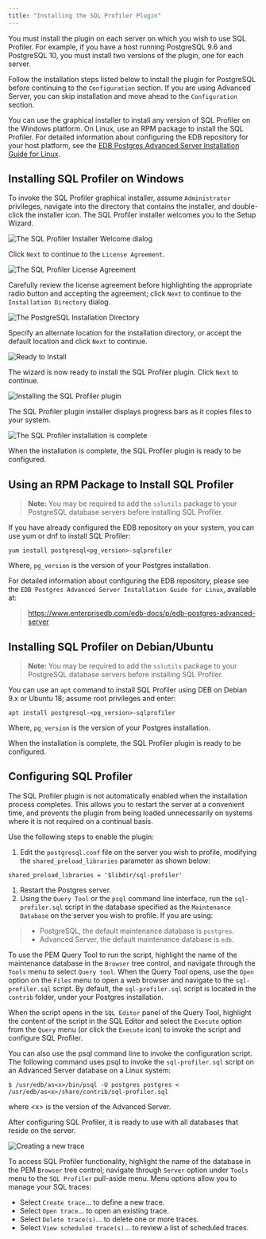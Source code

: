 ```yaml
---
title: "Installing the SQL Profiler Plugin"
---
```


<div id="installing_the_sql_profiler_plugin" class="registered_link"></div>




You must install the plugin on each server on which you wish to use SQL Profiler. For example, if you have a host running PostgreSQL 9.6 and PostgreSQL 10, you must install two versions of the plugin, one for each server.

Follow the installation steps listed below to install the plugin for PostgreSQL before continuing to the `Configuration` section. If you are using Advanced Server, you can skip installation and move ahead to the `Configuration` section.

You can use the graphical installer to install any version of SQL Profiler on the Windows platform. On Linux, use an RPM package to install the SQL Profiler. For detailed information about configuring the EDB repository for your host platform, see the [EDB Postgres Advanced Server Installation Guide for Linux](https://www.enterprisedb.com/edb-docs/p/edb-postgres-advanced-server).

## Installing SQL Profiler on Windows



To invoke the SQL Profiler graphical installer, assume `Administrator` privileges, navigate into the directory that contains the installer, and double-click the installer icon. The SQL Profiler installer welcomes you to the Setup Wizard.

![The SQL Profiler Installer Welcome dialog](../images/installing_pem_sql_profiler_plugin_windows_welcome.png)

Click `Next` to continue to the `License Agreement`.

![The SQL Profiler License Agreement](../images/installing_pem_sql_profiler_plugin_windows_license_agreement.png)

Carefully review the license agreement before highlighting the appropriate radio button and accepting the agreement; click `Next` to continue to the `Installation Directory` dialog.

![The PostgreSQL Installation Directory](../images/installing_pem_sql_profiler_plugin_windows_installation_directory.png)

Specify an alternate location for the installation directory, or accept the default location and click `Next` to continue.

![Ready to Install](../images/installing_pem_sql_plugin_windows_ready_to_install.png)

The wizard is now ready to install the SQL Profiler plugin. Click `Next` to continue.

![Installing the SQL Profiler plugin](../images/installing_pem_sql_profiler_plugin_windows_in_progress.png)

The SQL Profiler plugin installer displays progress bars as it copies files to your system.

![The SQL Profiler installation is complete](../images/installing_pem_sql_profiler_plugin_windows_finish.png)

When the installation is complete, the SQL Profiler plugin is ready to be configured.

## Using an RPM Package to Install SQL Profiler



> **Note:** You may be required to add the `sslutils` package to your PostgreSQL database servers before installing SQL Profiler.


If you have already configured the EDB repository on your system, you can use yum or dnf to install SQL Profiler:

``` text
yum install postgresql<pg_version>-sqlprofiler
```

Where, `pg_version` is the version of your Postgres installation.

For detailed information about configuring the EDB repository, please see the `EDB Postgres Advanced Server Installation Guide for Linux`, available at:

> <https://www.enterprisedb.com/edb-docs/p/edb-postgres-advanced-server>

## Installing SQL Profiler on Debian/Ubuntu



> **Note:** You may be required to add the `sslutils` package to your PostgreSQL database servers before installing SQL Profiler.


You can use an `apt` command to install SQL Profiler using DEB on Debian 9.x or Ubuntu 18; assume root privileges and enter:

``` text
apt install postgresql-<pg_version>-sqlprofiler
```

Where, `pg_version` is the version of your Postgres installation.

When the installation is complete, the SQL Profiler plugin is ready to be configured.

## Configuring SQL Profiler



The SQL Profiler plugin is not automatically enabled when the installation process completes. This allows you to restart the server at a convenient time, and prevents the plugin from being loaded unnecessarily on systems where it is not required on a continual basis.

Use the following steps to enable the plugin:

1.  Edit the `postgresql.conf` file on the server you wish to profile, modifying the `shared_preload_libraries` parameter as shown below:

``` text
shared_preload_libraries = '$libdir/sql-profiler'
```

1.  Restart the Postgres server.
2.  Using the `Query Tool` or the `psql` command line interface, run the `sql-profiler.sql` script in the database specified as the `Maintenance Database` on the server you wish to profile. If you are using:

> -   PostgreSQL, the default maintenance database is `postgres`.
> -   Advanced Server, the default maintenance database is `edb`.

To use the PEM Query Tool to run the script, highlight the name of the maintenance database in the `Browser` tree control, and navigate through the `Tools` menu to select `Query tool`. When the Query Tool opens, use the `Open` option on the `Files` menu to open a web browser and navigate to the `sql-profiler.sql` script. By default, the `sql-profiler.sql` script is located in the `contrib` folder, under your Postgres installation.

When the script opens in the `SQL Editor` panel of the Query Tool, highlight the content of the script in the SQL Editor and select the `Execute` option from the `Query` menu (or click the `Execute` icon) to invoke the script and configure SQL Profiler.

You can also use the psql command line to invoke the configuration script. The following command uses psql to invoke the `sql-profiler.sql` script on an Advanced Server database on a Linux system:

``` text
$ /usr/edb/as<x>/bin/psql -U postgres postgres < /usr/edb/as<x>/share/contrib/sql-profiler.sql
```

where &lt;x&gt; is the version of the Advanced Server.

After configuring SQL Profiler, it is ready to use with all databases that reside on the server.

![Creating a new trace](../images/sp_create_new_trace.png)

To access SQL Profiler functionality, highlight the name of the database in the PEM `Browser` tree control; navigate through `Server` option under `Tools` menu to the `SQL Profiler` pull-aside menu. Menu options allow you to manage your SQL traces:

-   Select `Create trace`… to define a new trace.
-   Select `Open trace`… to open an existing trace.
-   Select `Delete trace(s)`… to delete one or more traces.
-   Select `View scheduled trace(s)`… to review a list of scheduled traces.
